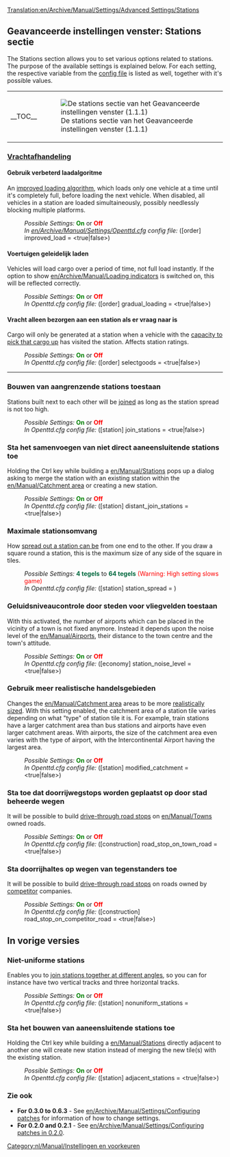 [[Translation:en/Archive/Manual/Settings/Advanced Settings/Stations]]
{{nl/Archive/Manual/Settings/Geavanceerde instellingen}}

==Geavanceerde instellingen venster: Stations sectie==
The Stations section allows you to set various options related to stations. The purpose of the available settings is explained below. For each setting, the respective variable from the [[en/Archive/Manual/Settings/Openttd.cfg|config file]] is listed as well, together with it's possible values.
{| align="center"
|- valign="top"
|__TOC__
|[[File:nl/Archive/Manual/Settings/GI stations.png|frame|left|De stations sectie van het Geavanceerde instellingen venster (1.1.1)]]
|}

===<u>Vrachtafhandeling</u>===
====Gebruik verbeterd laadalgoritme====
{{en/Feature|Old|align="right"|text=(since 0.3.5)}}
An [[en/Archive/Manual/Settings/Improved Loading|improved loading algorithm]], which loads only one vehicle at a time until it's completely full, before loading the next vehicle. When disabled, all vehicles in a station are loaded simultaineously, possibly needlessly blocking multiple platforms.
:''Possible Settings:'' <span style="color:green">'''On'''</span> or <span style="color:red">'''Off'''</span>
:''In [[en/Archive/Manual/Settings/Openttd.cfg]] config file:'' ([order] improved_load = <true|false>) 
{{en/-}}
====Voertuigen geleidelijk laden====
{{en/Feature|0.5|align="right"|text=(since 0.5.0)}}
Vehicles will load cargo over a period of time, not full load instantly. If the option to show [[en/Archive/Manual/Loading indicators]] is switched on, this will be reflected correctly.
:''Possible Settings:'' <span style="color:green">'''On'''</span> or <span style="color:red">'''Off'''</span>
:''In Openttd.cfg config file:'' ([order] gradual_loading = <true|false>) 
{{en/-}}
====Vracht alleen bezorgen aan een station als er vraag naar is====
{{en/Feature|Old|align="right"|text=(since 0.2.0)}}
Cargo will only be generated at a station when a vehicle with the [[en/Archive/Manual/Settings/Select goods|capacity to pick that cargo up]] has visited the station.  Affects station ratings.
:''Possible Settings:'' <span style="color:green">'''On'''</span> or <span style="color:red">'''Off'''</span>
:''In Openttd.cfg config file:'' ([order] selectgoods = <true|false>)
{{en/-}}
----
===Bouwen van aangrenzende stations toestaan===
{{en/Feature|Old|align="right"|text=(since 0.2.0)}}
Stations built next to each other will be [[en/Archive/Manual/Settings/Join train stations|joined]] as long as the station spread is not too high.
:''Possible Settings:'' <span style="color:green">'''On'''</span> or <span style="color:red">'''Off'''</span>
:''In Openttd.cfg config file:'' ([station] join_stations = <true|false>)
{{en/-}}
===Sta het samenvoegen van niet direct aaneensluitende stations toe===
{{en/Feature|0.7|align="right"|text=(since 0.7.0)}}
Holding the Ctrl key while building a [[en/Manual/Stations]] pops up a dialog asking to merge the station with an existing station within the [[en/Manual/Catchment area]] or creating a new station.
:''Possible Settings:'' <span style="color:green">'''On'''</span> or <span style="color:red">'''Off'''</span>
:''In Openttd.cfg config file:'' ([station] distant_join_stations = <true|false>)
{{en/-}}
===Maximale stationsomvang===
{{en/Feature|Old|align="right"|text=(since 0.3.2)}}
How [[en/Archive/Manual/Settings/Change station spread|spread out a station can be]] from one end to the other. If you draw a square round a station, this is the maximum size of any side of the square in tiles.
:''Possible Settings:'' <span style="color:#00693E">'''4 tegels'''</span> to <span style="color:#00693E">'''64 tegels'''</span> <span style="color:red">(Warning: High setting slows game)</span>
:''In Openttd.cfg config file:'' ([station] station_spread = <num_val>)
{{en/-}}

===Geluidsniveaucontrole door steden voor vliegvelden toestaan===
{{en/Feature|0.7|align="right"|text=(since 0.7.0)}}
With this activated, the number of airports which can be placed in the vicinity of a town is not fixed anymore. Instead it depends upon the noise level of the [[en/Manual/Airports]], their distance to the town centre and the town's attitude. 
:''Possible Settings:'' <span style="color:green">'''On'''</span> or <span style="color:red">'''Off'''</span>
:''In Openttd.cfg config file:'' ([economy] station_noise_level = <true|false>)
{{en/-}}
===Gebruik meer realistische handelsgebieden===
{{en/Feature|Old|align="right"|text=(since 0.3.5)}}
Changes the [[en/Manual/Catchment area]] areas to be more [[en/Archive/Manual/Settings/Modified catchment|realistically sized]]. With this setting enabled, the catchment area of a station tile varies depending on what "type" of station tile it is. For example, train stations have a larger catchment area than bus stations and airports have even larger catchment areas. With airports, the size of the catchment area even varies with the type of airport, with the Intercontinental Airport having the largest area.
:''Possible Settings:'' <span style="color:green">'''On'''</span> or <span style="color:red">'''Off'''</span>
:''In Openttd.cfg config file:'' ([station] modified_catchment = <true|false>)
{{en/-}}
===Sta toe dat doorrijwegstops worden geplaatst op door stad beheerde wegen===
{{en/Feature|0.6|align="right"|text=(since 0.6.0)}}
It will be possible to build [[en/Manual/Drive-through Road Stops|drive-through road stops]] on [[en/Manual/Towns]] owned roads.
:''Possible Settings:'' <span style="color:green">'''On'''</span> or <span style="color:red">'''Off'''</span>
:''In Openttd.cfg config file:'' ([construction] road_stop_on_town_road = <true|false>) 
{{en/-}}
===Sta doorrijhaltes op wegen van tegenstanders toe===
{{en/Feature|0.7|align="right"|text=(since 0.7.0)}}
It will be possible to build [[en/Manual/Drive-through Road Stops|drive-through road stops]] on roads owned by [[en/Competitors|competitor]] companies.
:''Possible Settings:'' <span style="color:green">'''On'''</span> or <span style="color:red">'''Off'''</span>
:''In Openttd.cfg config file:'' ([construction] road_stop_on_competitor_road = <true|false>)
{{en/-}}

==In vorige versies==
===Niet-uniforme stations===
{{en/Feature|Old|align="right"|text=(since 0.3.0)}}
Enables you to [[en/Archive/Manual/Settings/Nonuniform stations|join stations together at different angles]], so you can for instance have two vertical tracks and three horizontal tracks.
:''Possible Settings:'' <span style="color:green">'''On'''</span> or <span style="color:red">'''Off'''</span>
:''In Openttd.cfg config file:'' ([station] nonuniform_stations = <true|false>) 
{{en/-}}
===Sta het bouwen van aaneensluitende stations toe===
{{en/Feature|0.6|align="right"|text=(since 0.6.0)}}
Holding the Ctrl key while building a [[en/Manual/Stations]] directly adjacent to another one will create new station instead of merging the new tile(s) with the existing station.
:''Possible Settings:'' <span style="color:green">'''On'''</span> or <span style="color:red">'''Off'''</span>
:''In Openttd.cfg config file:'' ([station] adjacent_stations = <true|false>)
{{en/-}}
===Zie ook===
*'''For 0.3.0 to 0.6.3''' - See [[en/Archive/Manual/Settings/Configuring patches]] for information of how to change settings.
*'''For 0.2.0 and 0.2.1''' - See [[en/Archive/Manual/Settings/Configuring patches in 0.2.0]].

[[Category:nl/Manual/Instellingen en voorkeuren]]